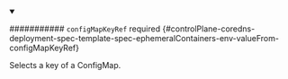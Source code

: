 


<details className="config-field" data-expandable="true" open>
<summary>

########### `configMapKeyRef` <span className="config-field-required" data-required="false">required</span> <span className="config-field-type"></span> <span className="config-field-default"></span> <span className="config-field-enum"></span> {#controlPlane-coredns-deployment-spec-template-spec-ephemeralContainers-env-valueFrom-configMapKeyRef}

Selects a key of a ConfigMap.

</summary>

<PartialConfigmapkeyrefreference />


</details>
